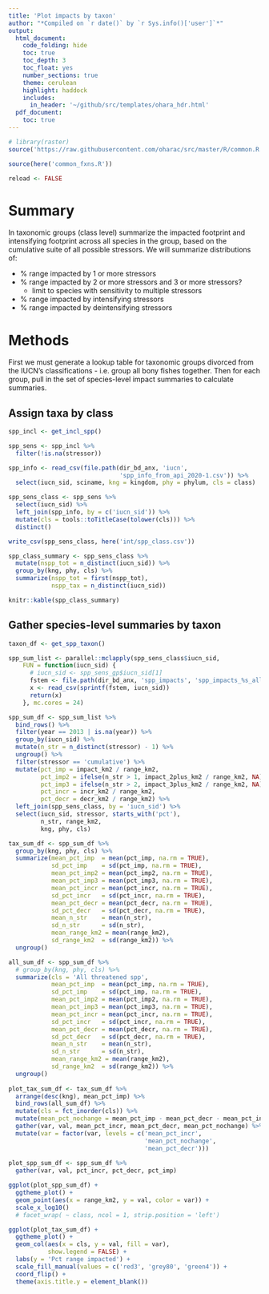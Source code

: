 ```yaml
---
title: 'Plot impacts by taxon'
author: "*Compiled on `r date()` by `r Sys.info()['user']`*"
output: 
  html_document:
    code_folding: hide
    toc: true
    toc_depth: 3
    toc_float: yes
    number_sections: true
    theme: cerulean
    highlight: haddock
    includes: 
      in_header: '~/github/src/templates/ohara_hdr.html'
  pdf_document:
    toc: true
---
```


``` r

# library(raster)
source('https://raw.githubusercontent.com/oharac/src/master/R/common.R')

source(here('common_fxns.R'))

reload <- FALSE
```


# Summary

In taxonomic groups (class level) summarize the impacted footprint and intensifying footprint across all species in the group, based on the cumulative suite of all possible stressors.  We will summarize distributions of:

* % range impacted by 1 or more stressors
* % range impacted by 2 or more stressors and 3 or more stressors?
    * limit to species with sensitivity to multiple stressors
* % range impacted by intensifying stressors
* % range impacted by deintensifying stressors

# Methods

First we must generate a lookup table for taxonomic groups divorced from the IUCN's classifications - i.e. group all bony fishes together.  Then for each group, pull in the set of species-level impact summaries to calculate summaries.

## Assign taxa by class

```r
spp_incl <- get_incl_spp()

spp_sens <- spp_incl %>%
  filter(!is.na(stressor))

spp_info <- read_csv(file.path(dir_bd_anx, 'iucn', 
                               'spp_info_from_api_2020-1.csv')) %>%
  select(iucn_sid, sciname, kng = kingdom, phy = phylum, cls = class)

spp_sens_class <- spp_sens %>%
  select(iucn_sid) %>%
  left_join(spp_info, by = c('iucn_sid')) %>%
  mutate(cls = tools::toTitleCase(tolower(cls))) %>%
  distinct()

write_csv(spp_sens_class, here('int/spp_class.csv'))

spp_class_summary <- spp_sens_class %>%
  mutate(nspp_tot = n_distinct(iucn_sid)) %>%
  group_by(kng, phy, cls) %>%
  summarize(nspp_tot = first(nspp_tot),
            nspp_tax = n_distinct(iucn_sid))

knitr::kable(spp_class_summary)
```

## Gather species-level summaries by taxon

```r
taxon_df <- get_spp_taxon()

spp_sum_list <- parallel::mclapply(spp_sens_class$iucn_sid,
    FUN = function(iucn_sid) {
      # iucn_sid <- spp_sens_gp$iucn_sid[1]
      fstem <- file.path(dir_bd_anx, 'spp_impacts', 'spp_impacts_%s_all.csv')
      x <- read_csv(sprintf(fstem, iucn_sid))
      return(x)
    }, mc.cores = 24)

spp_sum_df <- spp_sum_list %>%
  bind_rows() %>%
  filter(year == 2013 | is.na(year)) %>%
  group_by(iucn_sid) %>%
  mutate(n_str = n_distinct(stressor) - 1) %>%
  ungroup() %>%
  filter(stressor == 'cumulative') %>%
  mutate(pct_imp = impact_km2 / range_km2,
         pct_imp2 = ifelse(n_str > 1, impact_2plus_km2 / range_km2, NA),
         pct_imp3 = ifelse(n_str > 2, impact_3plus_km2 / range_km2, NA),
         pct_incr = incr_km2 / range_km2,
         pct_decr = decr_km2 / range_km2) %>%
  left_join(spp_sens_class, by = 'iucn_sid') %>%
  select(iucn_sid, stressor, starts_with('pct'), 
         n_str, range_km2, 
         kng, phy, cls)

tax_sum_df <- spp_sum_df %>%
  group_by(kng, phy, cls) %>%
  summarize(mean_pct_imp  = mean(pct_imp, na.rm = TRUE),
            sd_pct_imp    = sd(pct_imp, na.rm = TRUE),
            mean_pct_imp2 = mean(pct_imp2, na.rm = TRUE),
            mean_pct_imp3 = mean(pct_imp3, na.rm = TRUE),
            mean_pct_incr = mean(pct_incr, na.rm = TRUE),
            sd_pct_incr   = sd(pct_incr, na.rm = TRUE),
            mean_pct_decr = mean(pct_decr, na.rm = TRUE),
            sd_pct_decr   = sd(pct_decr, na.rm = TRUE),
            mean_n_str    = mean(n_str),
            sd_n_str      = sd(n_str),
            mean_range_km2 = mean(range_km2),
            sd_range_km2  = sd(range_km2)) %>%
  ungroup()

all_sum_df <- spp_sum_df %>%
  # group_by(kng, phy, cls) %>%
  summarize(cls = 'All threatened spp',
            mean_pct_imp  = mean(pct_imp, na.rm = TRUE),
            sd_pct_imp    = sd(pct_imp, na.rm = TRUE),
            mean_pct_imp2 = mean(pct_imp2, na.rm = TRUE),
            mean_pct_imp3 = mean(pct_imp3, na.rm = TRUE),
            mean_pct_incr = mean(pct_incr, na.rm = TRUE),
            sd_pct_incr   = sd(pct_incr, na.rm = TRUE),
            mean_pct_decr = mean(pct_decr, na.rm = TRUE),
            sd_pct_decr   = sd(pct_decr, na.rm = TRUE),
            mean_n_str    = mean(n_str),
            sd_n_str      = sd(n_str),
            mean_range_km2 = mean(range_km2),
            sd_range_km2  = sd(range_km2)) %>%
  ungroup()
  
plot_tax_sum_df <- tax_sum_df %>%
  arrange(desc(kng), mean_pct_imp) %>%
  bind_rows(all_sum_df) %>%
  mutate(cls = fct_inorder(cls)) %>%
  mutate(mean_pct_nochange = mean_pct_imp - mean_pct_decr - mean_pct_incr) %>%
  gather(var, val, mean_pct_incr, mean_pct_decr, mean_pct_nochange) %>%
  mutate(var = factor(var, levels = c('mean_pct_incr', 
                                      'mean_pct_nochange', 
                                      'mean_pct_decr')))
  
plot_spp_sum_df <- spp_sum_df %>%
  gather(var, val, pct_incr, pct_decr, pct_imp)
```

```r
ggplot(plot_spp_sum_df) +
  ggtheme_plot() +
  geom_point(aes(x = range_km2, y = val, color = var)) +
  scale_x_log10()
  # facet_wrap( ~ class, ncol = 1, strip.position = 'left')

ggplot(plot_tax_sum_df) +
  ggtheme_plot() +
  geom_col(aes(x = cls, y = val, fill = var), 
           show.legend = FALSE) +
  labs(y = 'Pct range impacted') +
  scale_fill_manual(values = c('red3', 'grey80', 'green4')) +
  coord_flip() +
  theme(axis.title.y = element_blank())
```

